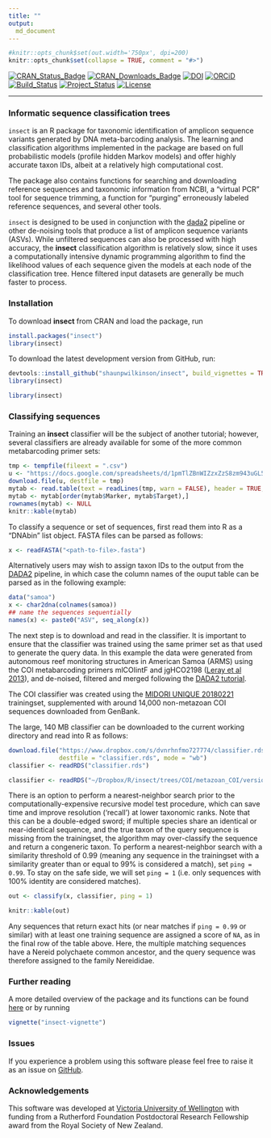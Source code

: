 ```yaml
---
title: ""
output: 
  md_document
---
```


```r
#knitr::opts_chunk$set(out.width='750px', dpi=200)
knitr::opts_chunk$set(collapse = TRUE, comment = "#>")
```


[![CRAN_Status_Badge](http://www.r-pkg.org/badges/version/insect)](https://cran.r-project.org/package=insect)
[![CRAN_Downloads_Badge](http://cranlogs.r-pkg.org/badges/grand-total/insect)](https://cran.r-project.org/package=insect)
[![DOI](https://zenodo.org/badge/87808693.svg)](https://zenodo.org/badge/latestdoi/87808693)
[![ORCiD](https://img.shields.io/badge/ORCiD-0000--0002--7332--7931-brightgreen.svg)](http://orcid.org/0000-0002-7332-7931) 
[![Build_Status](https://travis-ci.org/shaunpwilkinson/insect.svg?branch=master)](https://travis-ci.org/shaunpwilkinson/insect)
[![Project_Status](http://www.repostatus.org/badges/latest/active.svg)](http://www.repostatus.org/#active)
[![License](https://img.shields.io/badge/License-GPL%20v3-blue.svg)](http://www.gnu.org/licenses/gpl-3.0)

--------------------------------------------------------------------------------

### Informatic sequence classification trees

`insect` is an R package for taxonomic identification of amplicon 
sequence variants generated by DNA meta-barcoding analysis. 
The learning and classification algorithms implemented in the 
package are based on full probabilistic models (profile hidden Markov models) 
and offer highly accurate taxon IDs, albeit at a relatively high computational cost.

The package also contains functions for searching and downloading reference 
sequences and taxonomic information from NCBI, 
a "virtual PCR" tool for sequence trimming, 
a function for "purging" erroneously labeled reference sequences, 
and several other tools.  

`insect` is designed to be used in conjunction with the 
[dada2](https://benjjneb.github.io/dada2/index.html) pipeline or other
de-noising tools that produce a list of amplicon sequence variants (ASVs). 
While unfiltered sequences can also be processed with high accuracy, 
the **insect** classification algorithm is relatively slow, 
since it uses a computationally intensive dynamic
programming algorithm to find the likelihood values
of each sequence given the models at each node of the classification tree. 
Hence filtered input datasets are generally be 
much faster to process.


### Installation

To download **insect** from CRAN and load the package, run

```r
install.packages("insect")
library(insect)
```

To download the latest development version from GitHub, run:

```r
devtools::install_github("shaunpwilkinson/insect", build_vignettes = TRUE) 
library(insect)
```

```r
library(insect)
```



### Classifying sequences

Training an **insect** classifier will be the subject of another tutorial;
however, several classifiers are already available for some of the more common metabarcoding primer
sets:

<!-- note newlines needed between html tags and code chunk -->

<div class="verysmall">

```r
tmp <- tempfile(fileext = ".csv")
u <- "https://docs.google.com/spreadsheets/d/1pmTlZBnWIZzxZzS8zm943uGL56qpDPBmoOBht9OzVvQ/export?gid=0&format=csv"
download.file(u, destfile = tmp)
mytab <- read.table(text = readLines(tmp, warn = FALSE), header = TRUE,  sep = ",", stringsAsFactors = FALSE)
mytab <- mytab[order(mytab$Marker, mytab$Target),]
rownames(mytab) <- NULL
knitr::kable(mytab)
```

</div>

To classify a sequence or set of sequences, first read them into R as a "DNAbin" 
list object. FASTA files can be parsed as follows:

```r
x <- readFASTA("<path-to-file>.fasta")
```

Alternatively users may wish to assign taxon IDs to the output from the 
[DADA2](https://www.nature.com/articles/nmeth.3869)
pipeline, in which case the column names of the ouput
table can be parsed as in the following example:

```r
data("samoa") 
x <- char2dna(colnames(samoa))
## name the sequences sequentially
names(x) <- paste0("ASV", seq_along(x))
```

The next step is to download and read in the classifier.
It is important to ensure that the classifier was trained using the
same primer set as that used to generate the query data.
In this example the data were generated from 
autonomous reef monitoring structures in 
American Samoa (ARMS) using the COI metabarcoding primers mlCOIintF and jgHCO2198 
([Leray et al 2013](https://frontiersinzoology.biomedcentral.com/articles/10.1186/1742-9994-10-34)),
and de-noised, filtered and merged following the 
[DADA2 tutorial](https://benjjneb.github.io/dada2/tutorial.html).

The COI classifier was created using the 
[MIDORI UNIQUE 20180221](http://reference-midori.info/download.php)
trainingset, supplemented with around 14,000 non-metazoan 
COI sequences downloaded from GenBank. 

The large, 140 MB classifier can be downloaded to the current working directory 
and read into R as follows:

```r
download.file("https://www.dropbox.com/s/dvnrhnfmo727774/classifier.rds?dl=1", 
              destfile = "classifier.rds", mode = "wb")
classifier <- readRDS("classifier.rds")
```

```r
classifier <- readRDS("~/Dropbox/R/insect/trees/COI/metazoan_COI/version_5/classifier.rds")
```

There is an option to perform a nearest-neighbor search prior to the 
computationally-expensive recursive model test procedure, which can save 
time and improve resolution ('recall') at lower taxonomic ranks.
Note that this can be a double-edged sword; if multiple species share
an identical or near-identical sequence, and the true taxon of the query sequence
is missing from the trainingset, the algorithm may over-classify the sequence
and return a congeneric taxon.
To perform a nearest-neighbor search with a similarity threshold of 0.99
(meaning any sequence in the trainingset with a similarity greater than or 
equal to 99% is considered a match), set `ping = 0.99`.
To stay on the safe side, we will set `ping = 1` 
(i.e. only sequences with 100% identity are considered matches).


```r
out <- classify(x, classifier, ping = 1)
```


<!-- note newlines needed between html tags and code chunk -->

<div class="verysmall">

```r
knitr::kable(out)
```

</div>


Any sequences that return exact hits (or near matches if `ping = 0.99` or similar) 
with at least one training sequence are assigned 
a score of `NA`, as in the final row of the table above. 
Here, the multiple matching sequences have a Nereid polychaete common ancestor,
and the query sequence was therefore assigned to the family Nereididae.


### Further reading

A more detailed overview of the package and its functions can be found
[here](https://rpubs.com/shaunpwilkinson/insect) or by running

```r
vignette("insect-vignette")
```

### Issues

If you experience a problem using this software please feel free to
raise it as an issue on [GitHub](http://github.com/shaunpwilkinson/insect/issues).


### Acknowledgements

This software was developed at 
[Victoria University of Wellington](http://www.victoria.ac.nz/) 
with funding from a Rutherford Foundation Postdoctoral Research Fellowship 
award from the Royal Society of New Zealand.


